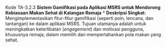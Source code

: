
Kode TA-3.2.3  **Sistem Gamifikasi pada Aplikasi MSRS untuk Mendorong Kebiasaan Makan Sehat di Kalangan Remaja**
    * **Deskripsi Singkat:** Mengimplementasikan fitur-fitur gamifikasi (seperti poin, lencana, dan tantangan) ke dalam aplikasi MSRS. Tujuan utamanya adalah untuk meningkatkan keterlibatan (*engagement*) dan motivasi pengguna, khususnya remaja, dalam memilih dan mempertahankan pola makan yang sehat.

    